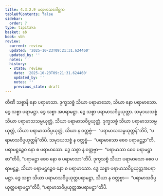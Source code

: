 ```yaml
---
title: 4.3.2.9 ပရာမာသဂေါစ္ဆက
tableOfContents: false
sidebar:
  order: 7
type: tipitaka
basket: ab
book: vbh
review:
  current: review
  updated: '2025-10-23T09:21:31.624460'
  updated_by: ''
  notes: ''
  history:
  - state: review
    date: '2025-10-23T09:21:31.624460'
    updated_by: ''
    notes: ''
    previous_state: draft
---
```



<ReviewStatus review={frontmatter.review} showDetails={true} />

<HypothesisAnnotation frontmatter={frontmatter} />

<DynamicBreadcrumb />

<Paragraph number="850" book="vbh">
တီဏိ သစ္စာနိ နော ပရာမာသာ. ဒုက္ခသစ္စံ သိယာ ပရာမာသော, သိယာ နော ပရာမာသော. ဒွေ သစ္စာ ပရာမဋ္ဌာ. ဒွေ သစ္စာ အပရာမဋ္ဌာ. ဒွေ သစ္စာ ပရာမာသဝိပ္ပယုတ္တာ. သမုဒယသစ္စံ သိယာ ပရာမာသသမ္ပယုတ္တံ, သိယာ ပရာမာသဝိပ္ပယုတ္တံ. ဒုက္ခသစ္စံ သိယာ ပရာမာသသမ္ပယုတ္တံ, သိယာ ပရာမာသဝိပ္ပယုတ္တံ, သိယာ န ဝတ္တဗ္ဗံ—  “ပရာမာသသမ္ပယုတ္တန်”တိပိ, “ပရာမာသဝိပ္ပယုတ္တန်”တိပိ. သမုဒယသစ္စံ န ဝတ္တဗ္ဗံ—  “ပရာမာသော စေဝ ပရာမဋ္ဌဉ္စာ”တိ, ပရာမဋ္ဌဉ္စေဝ နော စ ပရာမာသော. ဒွေ သစ္စာ န ဝတ္တဗ္ဗာ—  “ပရာမာသာ စေဝ ပရာမဋ္ဌာ စာ”တိပိ, “ပရာမဋ္ဌာ စေဝ နော စ ပရာမာသာ”တိပိ. ဒုက္ခသစ္စံ သိယာ ပရာမာသော စေဝ ပရာမဋ္ဌဉ္စ, သိယာ ပရာမဋ္ဌဉ္စေဝ နော စ ပရာမာသော. ဒွေ သစ္စာ ပရာမာသဝိပ္ပယုတ္တအပရာမဋ္ဌာ. ဒွေ သစ္စာ သိယာ ပရာမာသဝိပ္ပယုတ္တပရာမဋ္ဌာ, သိယာ န ဝတ္တဗ္ဗာ—  “ပရာမာသဝိပ္ပယုတ္တပရာမဋ္ဌာ”တိပိ, “ပရာမာသဝိပ္ပယုတ္တအပရာမဋ္ဌာ”တိပိ.
</Paragraph>